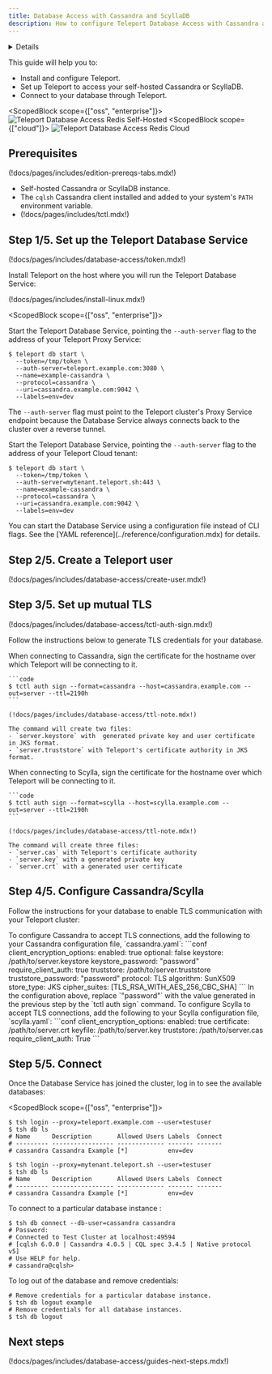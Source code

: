 ```yaml
---
title: Database Access with Cassandra and ScyllaDB
description: How to configure Teleport Database Access with Cassandra and ScyllaDB.
---
```


<Details
  title="Version warning"
  opened={true}
  scope={["oss", "enterprise"]}
  scopeOnly={true}
  min="11.0"
>
  Database access for Cassandra & ScyllaDB is available starting from Teleport `v11.0`.
</Details>


This guide will help you to:

- Install and configure Teleport.
- Set up Teleport to access your self-hosted Cassandra or ScyllaDB.
- Connect to your database through Teleport.

<ScopedBlock scope={["oss", "enterprise"]}>
![Teleport Database Access Redis Self-Hosted](../../../img/database-access/guides/cassandra_selfhosted.png)
</ScopedBlock>
<ScopedBlock scope={["cloud"]}>
![Teleport Database Access Redis Cloud](../../../img/database-access/guides/cassandra_cloud.png)
</ScopedBlock>

## Prerequisites

(!docs/pages/includes/edition-prereqs-tabs.mdx!)

- Self-hosted Cassandra or ScyllaDB instance.
- The `cqlsh` Cassandra client installed and added to your system's `PATH` environment variable.
- (!docs/pages/includes/tctl.mdx!)

## Step 1/5. Set up the Teleport Database Service

(!docs/pages/includes/database-access/token.mdx!)

Install Teleport on the host where you will run the Teleport Database Service:

(!docs/pages/includes/install-linux.mdx!)

<ScopedBlock scope={["oss", "enterprise"]}>

Start the Teleport Database Service, pointing the `--auth-server` flag to the
address of your Teleport Proxy Service:

```code
$ teleport db start \
  --token=/tmp/token \
  --auth-server=teleport.example.com:3080 \
  --name=example-cassandra \
  --protocol=cassandra \
  --uri=cassandra.example.com:9042 \
  --labels=env=dev
```

<Admonition type="note">

The `--auth-server` flag must point to the Teleport cluster's Proxy Service
endpoint because the Database Service always connects back to the cluster over a
reverse tunnel.

</Admonition>

</ScopedBlock>
<ScopedBlock scope={["cloud"]}>

Start the Teleport Database Service, pointing the `--auth-server` flag to the
address of your Teleport Cloud tenant:

```code
$ teleport db start \
  --token=/tmp/token \
  --auth-server=mytenant.teleport.sh:443 \
  --name=example-cassandra \
  --protocol=cassandra \
  --uri=cassandra.example.com:9042 \
  --labels=env=dev
```

</ScopedBlock>

<Admonition type="tip">
  You can start the Database Service using a configuration file instead of CLI flags.
  See the [YAML reference](../reference/configuration.mdx) for details.
</Admonition>

## Step 2/5. Create a Teleport user

(!docs/pages/includes/database-access/create-user.mdx!)


## Step 3/5. Set up mutual TLS

(!docs/pages/includes/database-access/tctl-auth-sign.mdx!)

Follow the instructions below to generate TLS credentials for your database.

<Tabs>
  <TabItem label="Cassandra">
    When connecting to Cassandra, sign the certificate for the hostname over which Teleport will be connecting to it.

    ```code
    $ tctl auth sign --format=cassandra --host=cassandra.example.com --out=server --ttl=2190h
    ```

    (!docs/pages/includes/database-access/ttl-note.mdx!)

    The command will create two files:
    - `server.keystore` with  generated private key and user certificate in JKS format.
    - `server.truststore` with Teleport's certificate authority in JKS format.
  </TabItem>
  <TabItem label="Scylla">
    When connecting to Scylla, sign the certificate for the hostname over which Teleport will be connecting to it.

    ```code
    $ tctl auth sign --format=scylla --host=scylla.example.com --out=server --ttl=2190h
    ```

    (!docs/pages/includes/database-access/ttl-note.mdx!)

    The command will create three files:
    - `server.cas` with Teleport's certificate authority
    - `server.key` with a generated private key
    - `server.crt` with a generated user certificate
  </TabItem>
</Tabs>

## Step 4/5. Configure Cassandra/Scylla

Follow the instructions for your database to enable TLS communication with your Teleport cluster:

<Tabs>
  <TabItem label="Cassandra">
    To configure Cassandra to accept TLS connections, add the following to your
    Cassandra configuration file, `cassandra.yaml`:
    ```conf
    client_encryption_options:
      enabled: true
      optional: false
      keystore: /path/to/server.keystore
      keystore_password: "password"
      require_client_auth: true
      truststore: /path/to/server.truststore
      truststore_password: "password"
      protocol: TLS
      algorithm: SunX509
      store_type: JKS
      cipher_suites: [TLS_RSA_WITH_AES_256_CBC_SHA]
    ```
    In the configuration above, replace `"password"` with the value generated in the previous step by the `tctl auth sign` command.

  </TabItem>
  <TabItem label="Scylla">
    To configure Scylla to accept TLS connections, add the following to your Scylla configuration file, `scylla.yaml`:
    ```conf
    client_encryption_options:
      enabled: true
      certificate: /path/to/server.crt
      keyfile: /path/to/server.key
      truststore:  /path/to/server.cas
      require_client_auth: True
    ```
  </TabItem>
</Tabs>



## Step 5/5. Connect

Once the Database Service has joined the cluster, log in to see the available
databases:

<ScopedBlock scope={["oss", "enterprise"]}>

  ```code
  $ tsh login --proxy=teleport.example.com --user=testuser
  $ tsh db ls
  # Name      Description       Allowed Users Labels  Connect
  # --------- ----------------- ------------- ------- -------
  # cassandra Cassandra Example [*]           env=dev
  ```

</ScopedBlock>
<ScopedBlock scope={["cloud"]}>

  ```code
  $ tsh login --proxy=mytenant.teleport.sh --user=testuser
  $ tsh db ls
  # Name      Description       Allowed Users Labels  Connect
  # --------- ----------------- ------------- ------- -------
  # cassandra Cassandra Example [*]           env=dev
  ```

</ScopedBlock>

To connect to a particular database instance :
```code
$ tsh db connect --db-user=cassandra cassandra
# Password:
# Connected to Test Cluster at localhost:49594
# [cqlsh 6.0.0 | Cassandra 4.0.5 | CQL spec 3.4.5 | Native protocol v5]
# Use HELP for help.
# cassandra@cqlsh>
```

To log out of the database and remove credentials:

```code
# Remove credentials for a particular database instance.
$ tsh db logout example
# Remove credentials for all database instances.
$ tsh db logout
```


## Next steps

(!docs/pages/includes/database-access/guides-next-steps.mdx!)
